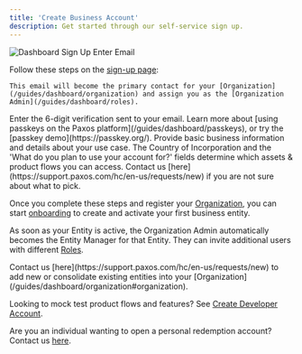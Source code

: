 ```yaml
---
title: 'Create Business Account'
description: Get started through our self-service sign up.
---
```


![Dashboard Sign Up Enter Email](/images/dashboard-sign-up-enter-email.png)

Follow these steps on the [sign-up page](https://dashboard.paxos.com/signup):

<Steps>
  <Step title="Enter your work email">
    

    This email will become the primary contact for your [Organization](/guides/dashboard/organization) and assign you as the [Organization Admin](/guides/dashboard/roles).
  </Step>
  <Step title="Verify your email">
  Enter the 6-digit verification sent to your email.
  </Step>
  <Step title="Set up a passkey">
  Learn more about [using passkeys on the Paxos platform](/guides/dashboard/passkeys), or try the [passkey demo](https://passkey.org/).
  </Step>
  <Step title="Tell us about your business">
  Provide basic business information and details about your use case.
  <Info>
  The Country of Incorporation and the 'What do you plan to use your account for?' fields determine which assets & product flows you can access. Contact us [here](https://support.paxos.com/hc/en-us/requests/new) if you are not sure about what to pick.
</Info>
  </Step>
</Steps>

Once you complete these steps and register your [Organization](/guides/dashboard/organization), you can start [onboarding](/guides/dashboard/onboard) to create and activate your first business entity.

As soon as your Entity is active, the Organization Admin automatically becomes the Entity Manager for that Entity. They can invite additional users with different [Roles](/guides/dashboard/roles).

<Tip>
 Contact us [here](https://support.paxos.com/hc/en-us/requests/new) to add new or consolidate existing entities into your [Organization](/guides/dashboard/organization#organization).
</Tip>


  Looking to mock test product flows and features? See [Create Developer Account](/guides/developer/account).

  Are you an individual wanting to open a personal redemption account? Contact us [here](https://support.paxos.com/hc/en-us/requests/new).
